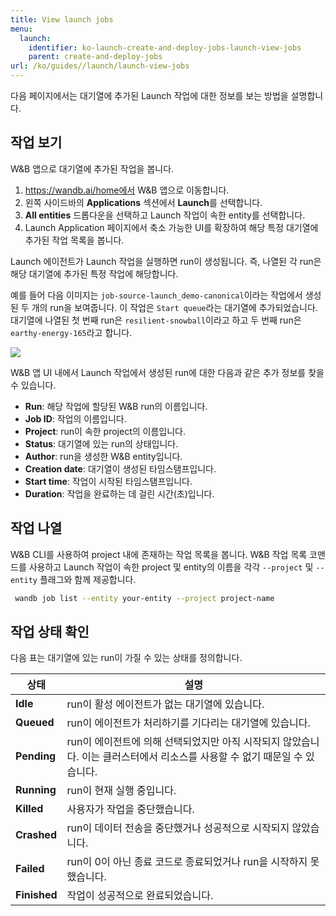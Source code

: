 ---
title: View launch jobs
menu:
  launch:
    identifier: ko-launch-create-and-deploy-jobs-launch-view-jobs
    parent: create-and-deploy-jobs
url: /ko/guides//launch/launch-view-jobs
---

다음 페이지에서는 대기열에 추가된 Launch 작업에 대한 정보를 보는 방법을 설명합니다.

## 작업 보기

W&B 앱으로 대기열에 추가된 작업을 봅니다.

1. https://wandb.ai/home에서 W&B 앱으로 이동합니다.
2. 왼쪽 사이드바의 **Applications** 섹션에서 **Launch**를 선택합니다.
3. **All entities** 드롭다운을 선택하고 Launch 작업이 속한 entity를 선택합니다.
4. Launch Application 페이지에서 축소 가능한 UI를 확장하여 해당 특정 대기열에 추가된 작업 목록을 봅니다.

<Note>
Launch 에이전트가 Launch 작업을 실행하면 run이 생성됩니다. 즉, 나열된 각 run은 해당 대기열에 추가된 특정 작업에 해당합니다.
</Note>

예를 들어 다음 이미지는 `job-source-launch_demo-canonical`이라는 작업에서 생성된 두 개의 run을 보여줍니다. 이 작업은 `Start queue`라는 대기열에 추가되었습니다. 대기열에 나열된 첫 번째 run은 `resilient-snowball`이라고 하고 두 번째 run은 `earthy-energy-165`라고 합니다.

<Frame>
    <img src="/images/launch/launch_jobs_status.png"  />
</Frame>

W&B 앱 UI 내에서 Launch 작업에서 생성된 run에 대한 다음과 같은 추가 정보를 찾을 수 있습니다.
   - **Run**: 해당 작업에 할당된 W&B run의 이름입니다.
   - **Job ID**: 작업의 이름입니다.
   - **Project**: run이 속한 project의 이름입니다.
   - **Status**: 대기열에 있는 run의 상태입니다.
   - **Author**: run을 생성한 W&B entity입니다.
   - **Creation date**: 대기열이 생성된 타임스탬프입니다.
   - **Start time**: 작업이 시작된 타임스탬프입니다.
   - **Duration**: 작업을 완료하는 데 걸린 시간(초)입니다.

## 작업 나열

W&B CLI를 사용하여 project 내에 존재하는 작업 목록을 봅니다. W&B 작업 목록 코맨드를 사용하고 Launch 작업이 속한 project 및 entity의 이름을 각각 `--project` 및 `--entity` 플래그와 함께 제공합니다.

```bash
 wandb job list --entity your-entity --project project-name
```

## 작업 상태 확인

다음 표는 대기열에 있는 run이 가질 수 있는 상태를 정의합니다.

| 상태 | 설명 |
| --- | --- |
| **Idle** | run이 활성 에이전트가 없는 대기열에 있습니다. |
| **Queued** | run이 에이전트가 처리하기를 기다리는 대기열에 있습니다. |
| **Pending** | run이 에이전트에 의해 선택되었지만 아직 시작되지 않았습니다. 이는 클러스터에서 리소스를 사용할 수 없기 때문일 수 있습니다. |
| **Running** | run이 현재 실행 중입니다. |
| **Killed** | 사용자가 작업을 중단했습니다. |
| **Crashed** | run이 데이터 전송을 중단했거나 성공적으로 시작되지 않았습니다. |
| **Failed** | run이 0이 아닌 종료 코드로 종료되었거나 run을 시작하지 못했습니다. |
| **Finished** | 작업이 성공적으로 완료되었습니다. |
